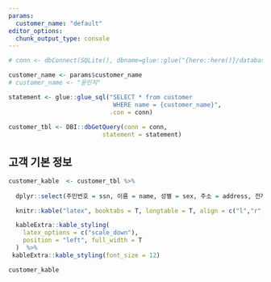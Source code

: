 ```yaml
---
params:
  customer_name: "default"
editor_options: 
  chunk_output_type: console
---
```



```r
# conn <- dbConnect(SQLite(), dbname=glue::glue("{here::here()}/database/report_database.sqlite"))

customer_name <- params$customer_name
# customer_name <- "윤민지"

statement <- glue::glue_sql("SELECT * from customer
                             WHERE name = {customer_name}", 
                            .con = conn)
                             
customer_tbl <- DBI::dbGetQuery(conn = conn,
                          statement = statement)
```

## 고객 기본 정보

```r

customer_kable  <- customer_tbl %>% 
  
  dplyr::select(주민번호 = ssn, 이름 = name, 성별 = sex, 주소 = address, 전자우편 = mail) %>%

  knitr::kable("latex", booktabs = T, longtable = T, align = c("l","r", "r")) %>%

  kableExtra::kable_styling(
    latex_options = c("scale_down"),
    position = "left", full_width = T
  )  %>% 
 kableExtra::kable_styling(font_size = 12) 

customer_kable
```



